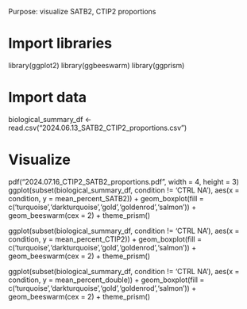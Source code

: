Purpose: visualize SATB2, CTIP2 proportions

# Import libraries
library(ggplot2)
library(ggbeeswarm)
library(ggprism)

# Import data
biological_summary_df <- read.csv("2024.06.13_SATB2_CTIP2_proportions.csv")

# Visualize
pdf("2024.07.16_CTIP2_SATB2_proportions.pdf", width = 4, height = 3)
ggplot(subset(biological_summary_df, condition != 'CTRL NA'), aes(x = condition, y = mean_percent_SATB2)) +
  geom_boxplot(fill = c('turquoise','darkturquoise','gold','goldenrod','salmon')) +
  geom_beeswarm(cex = 2) +
  theme_prism()

ggplot(subset(biological_summary_df, condition != 'CTRL NA'), aes(x = condition, y = mean_percent_CTIP2)) +
  geom_boxplot(fill = c('turquoise','darkturquoise','gold','goldenrod','salmon')) +
  geom_beeswarm(cex = 2) +
  theme_prism()

ggplot(subset(biological_summary_df, condition != 'CTRL NA'), aes(x = condition, y = mean_percent_double)) +
  geom_boxplot(fill = c('turquoise','darkturquoise','gold','goldenrod','salmon')) +
  geom_beeswarm(cex = 2) +
  theme_prism()
